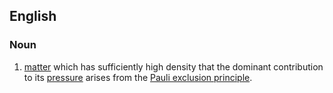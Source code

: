 ==English==

===Noun===
{{en-noun|-}}
{{wikipedia}}

# {{label|en|physics}} [[matter]] which has sufficiently high density that the dominant contribution to its [[pressure]] arises from the [[Pauli exclusion principle]].